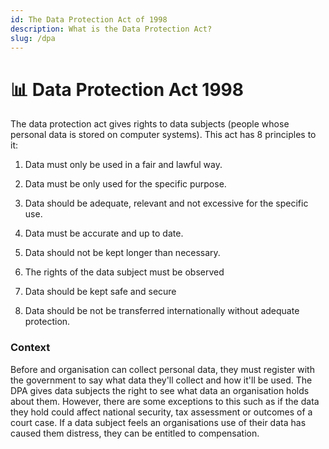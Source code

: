 ```yaml
---
id: The Data Protection Act of 1998
description: What is the Data Protection Act? 
slug: /dpa
---
```


# 📊 Data Protection Act 1998


The data protection act gives rights to data subjects (people whose personal data is stored on computer systems). This act has 8 principles to it:

1) Data must only be used in a fair and lawful way.


2) Data must be only used for the specific purpose.


3) Data should be adequate, relevant and not excessive for the specific use.


4) Data must be accurate and up to date.


5) Data should not be kept longer than necessary.


6) The rights of the data subject must be observed 


7) Data should be kept safe and secure


8) Data should be not be transferred internationally without adequate protection. 

### Context

Before and organisation can collect personal data, they must register with the government to say what data they'll collect and how it'll be used. 
The DPA gives data subjects the right to see what data an organisation holds about them. However, there are some exceptions to this such as if 
the data they hold could affect national security, tax assessment or outcomes of a court case. If a data subject feels an organisations use of their data 
has caused them distress, they can be entitled to compensation.